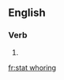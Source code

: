 
==English==

===Verb===
{{head|en|present participle}}

# {{present participle of|stat whore|lang=en}}

[[fr:stat whoring]]